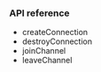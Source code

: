 <PlatformWrapper platform="android">

### API reference

- <Link to="{{Global.IOT_SDK_API_REF_ANDROID}}/classio_1_1agora_1_1rtc_1_1_agora_rtc_service.html#a558085193ea80b9bbf8ffd257262ed74">createConnection</Link>

- <Link to="{{Global.IOT_SDK_API_REF_ANDROID}}/classio_1_1agora_1_1rtc_1_1_agora_rtc_service.html#a427f76570108b23da9d456fdd55b9251">destroyConnection</Link>

- <Link to="{{Global.IOT_SDK_API_REF_ANDROID}}/classio_1_1agora_1_1rtc_1_1_agora_rtc_service.html#a3dd72e07c6799725a7dcce4b137028e2">joinChannel</Link>

- <Link to="{{Global.IOT_SDK_API_REF_ANDROID}}/classio_1_1agora_1_1rtc_1_1_agora_rtc_service.html#a588efd08277fc89440d9f4b6eb524f56">leaveChannel</Link>
</PlatformWrapper>
